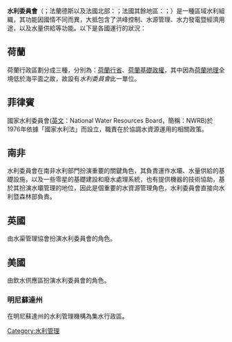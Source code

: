'''水利委員會'''（{{lang-nl|waterschap, hoogheemraadschap}}；法蘭德斯以及法國北部：{{link-fr|watringue|Watringue}}；法國其餘地區：{{link-fr|agence de l'eau|Agence de l'eau}}；{{lang-de|Wasserverband}}）是一種區域水利組織，其功能因國情不同而異，大抵包含了洪峰控制、水源管理、水力發電暨經濟用途，以及水量供給等功能。以下是各國運行的狀況：

==荷蘭==
荷蘭行政區劃分成三種，分別為：[[荷蘭省級政治|荷蘭行省]]、[[荷蘭市鎮政治|荷蘭基礎政權]]，其中因為[[荷蘭地勢|荷蘭地理]]全境低於海平面之故，故設有''水利委員會''此一單位。

==菲律賓==
國家水利委員會([[英文|英文]]：National Water Resources Board，簡稱：NWRB)於1976年依據「國家水利法」而設立，職責在於協調水資源運用的相關政策。

==南非==
水利委員會在南非水利部門扮演重要的關鍵角色，其負責運作水壩、水量供給的基礎設施，以及一些零星的基礎建設和廢水處理系統，也有提供機器的技術協助，基於其扮演水壩管理的地位，因此是個重要的水資源管理角色，水利委員會直接向水利暨森林部負責。

==英國==
由水渠管理協會扮演水利委員會的角色。

==美國==
由飲水供應區扮演水利委員會的角色。

===明尼蘇達州===
在明尼蘇達州的水利管理機構為集水行政區。


{{DEFAULTSORT:Water Board}}
[[Category:水利管理|Category:水利管理]]